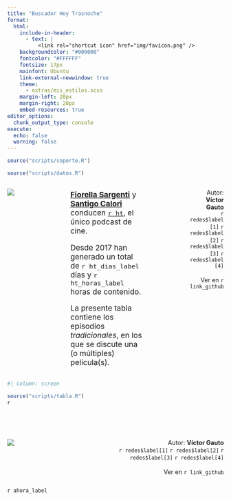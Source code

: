 ```yaml
---
title: "Buscador Hoy Trasnoche"
format:
  html:
    include-in-header: 
      - text: |
          <link rel="shortcut icon" href="img/favicon.png" />
    backgroundcolor: "#000000"
    fontcolor: "#FFFFFF"
    fontsize: 17px
    mainfont: Ubuntu
    link-external-newwindow: true
    theme: 
      - extras/mis_estilos.scss
    margin-left: 20px
    margin-right: 20px
    embed-resources: true
editor_options: 
  chunk_output_type: console
execute: 
  echo: false
  warning: false
---
```


```r
source("scripts/soporte.R")

source("scripts/datos.R")
```

::::: column-screen
:::: {.columns .v-center-container}
::: {.column width="20%"}
![](img/logo.jpeg)
:::

::: {.column width="5%"}
:::

::: {.column width="40%"}
<div style='font-size:1.25em'>
[<b>Fiorella Sargenti</b>](https://www.instagram.com/fiosargenti) y [<b>Santigo Calori</b>](https://www.instagram.com/sancalori/) conducen [`r ht`](https://open.spotify.com/show/6C4MdNWQSPhmzBlIVau30e), el único podcast de cine.

Desde 2017 han generado un total de `r ht_dias_label` días y `r ht_horas_label` horas de contenido.

La presente tabla contiene los episodios <i>tradicionales</i>, en los que se discute una (o múltiples) película(s).
</div>
:::

::: {.column width="15%"}
:::

::: {.column width="20%"}
<p style='text-align:right;'>Autor: <b>Víctor Gauto</b><br>
`r redes$label[1]` `r redes$label[2]` `r redes$label[3]` `r redes$label[4]`<br><br>
Ver en `r link_github`</p>
:::

::::
:::::

```r
#| column: screen

source("scripts/tabla.R")
r
```

<br> <br>

::: column-body-outset
::: {.columns .v-center-container}
::: {.column width="30%"}
![](img/logo.jpeg)
:::

::: {.column width="10%"}
:::

::: {.column width="60%"}
<p style='text-align:right;'>Autor: <b>Víctor Gauto</b><br>
`r redes$label[1]` `r redes$label[2]` `r redes$label[3]` `r redes$label[4]`<br><br>
Ver en `r link_github`</p>
:::
:::
:::

::: {.column-screen}
<span style='font-family:JetBrains Mono;'>`r ahora_label`</span>
:::

<!-- botón para ir arriba -->
```{=html}
<!DOCTYPE html>
<html>
<head>
<style>
#miBoton {
  display: none;
  position: fixed;
  bottom: 20px;
  right: 30px;
  z-index: 9999; /* aseguro que el botón esté encima de la tabla */
  border: none;
  outline: none;
  background-color: `r cr`;
  color: `r cb`;
  cursor: pointer;
  padding: 15px;
  border-radius: 50%; /* el botón es circular */
}

/* estilo del botón al pasar el mouse */
#miBoton:hover {
  background-color: `r ca`;
  color: `r cn`;
}
</style>
</head>
<body>

<button onclick="topFunction()" id="miBoton">`r icono_flecha`</button>

<script>

// botón
var mybutton = document.getElementById("miBoton");

// cuando bajo 500px aparece el botón
window.onscroll = function() {scrollFunction()};

function scrollFunction() {
  if (document.body.scrollTop > 500 || document.documentElement.scrollTop > 500) {
    mybutton.style.display = "block";
  } else {
    mybutton.style.display = "none";
  }
}

// cuando hago click en el botón se mueve hacia el tope del sitio
function topFunction() {
  document.body.scrollTop = 0;
  document.documentElement.scrollTop = 0;
}
</script>

</body>
</html>
```